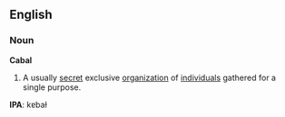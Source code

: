 ==English==
===Noun===
'''Cabal'''

# A usually [[secret]] exclusive [[organization]] of [[individual|individuals]] gathered for a single purpose.
'''IPA''': kɐbaɫ